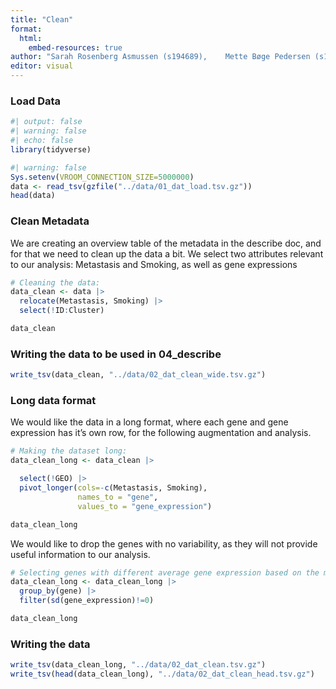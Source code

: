 ```yaml
---
title: "Clean"
format:
  html:
    embed-resources: true
author: "Sarah Rosenberg Asmussen (s194689),	Mette Bøge Pedersen (s194679),	Caroline Amalie Bastholm Jensen (s213427), Jaime Noguera Piera (s233773), Yassine Turki (s231735)"
editor: visual
---
```


### Load Data

```r
#| output: false
#| warning: false
#| echo: false
library(tidyverse)
```

```r
#| warning: false
Sys.setenv(VROOM_CONNECTION_SIZE=5000000)
data <- read_tsv(gzfile("../data/01_dat_load.tsv.gz"))
head(data)
```

### Clean Metadata

We are creating an overview table of the metadata in the describe doc, and for that we need to clean up the data a bit. We select two attributes relevant to our analysis: Metastasis and Smoking, as well as gene expressions

```r
# Cleaning the data: 
data_clean <- data |> 
  relocate(Metastasis, Smoking) |>   
  select(!ID:Cluster)

data_clean
```

### Writing the data to be used in 04_describe

```r
write_tsv(data_clean, "../data/02_dat_clean_wide.tsv.gz")
```

### Long data format

We would like the data in a long format, where each gene and gene expression has it's own row, for the following augmentation and analysis.

```r
# Making the dataset long:
data_clean_long <- data_clean |>

  select(!GEO) |> 
  pivot_longer(cols=-c(Metastasis, Smoking),
               names_to = "gene",
               values_to = "gene_expression")   

data_clean_long
```

We would like to drop the genes with no variability, as they will not provide useful information to our analysis.

```r
# Selecting genes with different average gene expression based on the metastatic and non-metastatic cases:
data_clean_long <- data_clean_long |>
  group_by(gene) |>
  filter(sd(gene_expression)!=0)

data_clean_long
```

### Writing the data

```r
write_tsv(data_clean_long, "../data/02_dat_clean.tsv.gz")
write_tsv(head(data_clean_long), "../data/02_dat_clean_head.tsv.gz")
```

